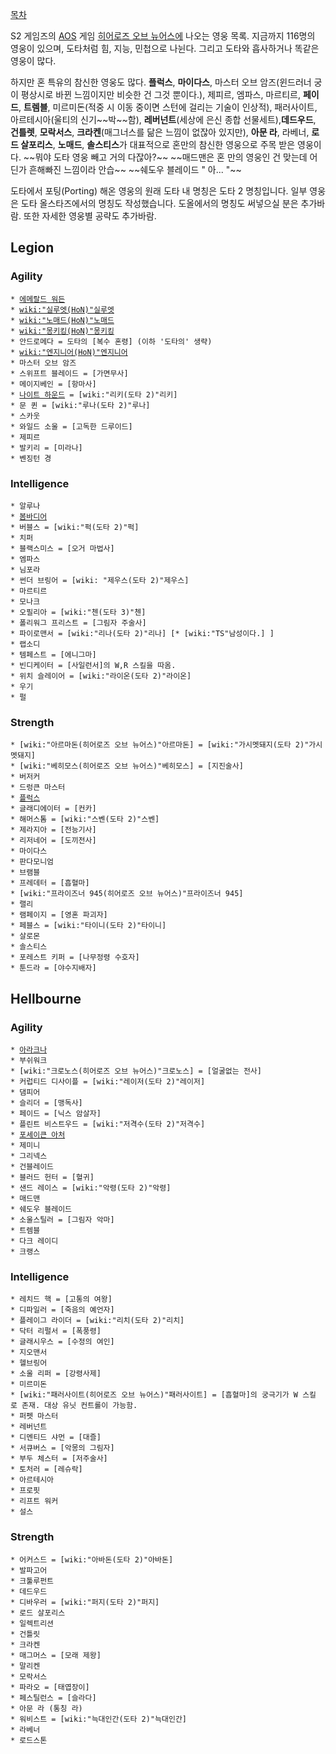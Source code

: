 [[목차]]

S2 게임즈의 [[AOS]] 게임 [[히어로즈 오브 뉴어스]]에 나오는 영웅 목록. 지금까지 116명의 영웅이 있으며, 도타처럼 힘, 지능, 민첩으로 나뉜다. 그리고 도타와 흡사하거나 똑같은 영웅이 많다.

하지만 혼 특유의 참신한 영웅도 많다. '''플럭스''', '''마이다스''', 마스터 오브 암즈(윈드러너 궁이 평상시로 바뀐 느낌이지만 비슷한 건 그것 뿐이다.), 제피르, 엠파스, 마르티르, '''페이드''', '''트렘블''', 미르미돈(적중 시 이동 중이면 스턴에 걸리는 기술이 인상적), 패러사이트, 아르테시아(울티의 신기~~박~~함), '''레버넌트'''(세상에 은신 종합 선물세트),'''데드우드''', '''건틀렛''', '''모락서스''',  '''크라켄'''(매그너스를 닮은 느낌이 없잖아 있지만), '''아문 라''', 라베너, '''로드 살포리스''', '''노매드''', '''솔스티스'''가 대표적으로 혼만의 참신한 영웅으로 주목 받은 영웅이다. ~~뭐야 도타 영웅 빼고 거의 다잖아?~~
~~매드맨은 혼 만의 영웅인 건 맞는데 어딘가 흔해빠진 느낌이라 안습~~
~~쉐도우 블레이드 " 아... "~~

도타에서 포팅(Porting) 해온 영웅의 원래 도타 내 명칭은 도타 2 명칭입니다. 일부 영웅은 도타 올스타즈에서의 명칭도 작성했습니다.
도올에서의 명칭도 써넣으실 분은 추가바람.
또한 자세한 영웅별 공략도 추가바람.
== Legion ==
=== Agility ===
 * [[에메랄드 워든]] 
 * [[wiki:"실루엣(HoN)"실루엣]]
 * [[wiki:"노매드(HoN)"노매드]]  
 * [[wiki:"몽키킹(HoN)"몽키킹]]
 * 안드로메다 = 도타의 [복수 혼령] (이하 '도타의' 생략)
 * [[wiki:"엔지니어(HoN)"엔지니어]] 
 * 마스터 오브 암즈  
 * 스위프트 블레이드 = [가면무사]
 * 메이지베인 = [항마사]
 * [[나이트 하운드]] = [wiki:"리키(도타 2)"리키]
 * 문 퀸 = [wiki:"루나(도타 2)"루나]
 * 스카웃 
 * 와일드 소울 = [고독한 드루이드]
 * 제피르  
 * 발키리 = [미라나]
 * 벤징턴 경
=== Intelligence ===
 * 알루나
 * [[봄바디어]] 
 * 버블스 = [wiki:"퍽(도타 2)"퍽] 
 * 치퍼
 * 블랙스미스 = [오거 마법사]
 * 엠파스
 * 님포라
 * 썬더 브링어 = [wiki: "제우스(도타 2)"제우스]
 * 마르티르
 * 모나크
 * 오필리아 = [wiki:"첸(도타 3)"첸]
 * 폴리워그 프리스트 = [그림자 주술사] 
 * 파이로맨서 = [wiki:"리나(도타 2)"리나] [* [wiki:"TS"남성이다.] ]
 * 랩소디 
 * 템페스트 = [에니그마]
 * 빈디케이터 = [사일런서]의 W,R 스킬을 따옴.
 * 위치 슬레이어 = [wiki:"라이온(도타 2)"라이온]
 * 우기
 * 펄
=== Strength ===
 * [wiki:"아르마돈(히어로즈 오브 뉴어스)"아르마돈] = [wiki:"가시멧돼지(도타 2)"가시멧돼지]
 * [wiki:"베히모스(히어로즈 오브 뉴어스)"베히모스] = [지진술사]
 * 버저커
 * 드렁큰 마스터
 * [[플럭스]]
 * 글래디에이터 = [컨카]
 * 해머스톰 = [wiki:"스벤(도타 2)"스벤]
 * 제라지아 = [전능기사]
 * 리저네어 = [도끼전사]
 * 마이다스
 * 판다모니엄
 * 브램블
 * 프레데터 = [흡혈마]
 * [wiki:"프라이즈너 945(히어로즈 오브 뉴어스)"프라이즈너 945]
 * 랠리
 * 램페이지 = [영혼 파괴자]
 * 페블스 = [wiki:"타이니(도타 2)"타이니]
 * 살로몬
 * 솔스티스
 * 포레스트 키퍼 = [나무정령 수호자]
 * 툰드라 = [야수지배자]
== Hellbourne ==
=== Agility ===
 * [[아라크나]]
 * 부쉬워크
 * [wiki:"크로노스(히어로즈 오브 뉴어스)"크로노스] = [얼굴없는 전사]
 * 커럽티드 디사이플 = [wiki:"레이저(도타 2)"레이저]
 * 댐피어
 * 슬리더 = [맹독사]
 * 페이드 = [닉스 암살자]
 * 플린트 비스트우드 = [wiki:"저격수(도타 2)"저격수]
 * [[포세이큰 아처]]
 * 제미니
 * 그리넥스
 * 건블레이드
 * 블러드 헌터 = [혈귀]
 * 샌드 레이스 = [wiki:"악령(도타 2)"악령]
 * 매드맨
 * 쉐도우 블레이드
 * 소울스틸러 = [그림자 악마]
 * 트렘블
 * 다크 레이디
 * 크랭스
=== Intelligence ===
 * 레치드 핵 = [고통의 여왕]
 * 디파일러 = [죽음의 예언자]
 * 플레이그 라이더 = [wiki:"리치(도타 2)"리치]
 * 닥터 리펄서 = [폭풍령]
 * 글래시우스 = [수정의 여인]
 * 지오맨서 
 * 헬브링어 
 * 소울 리퍼 = [강령사제]
 * 미르미돈 
 * [wiki:"패러사이트(히어로즈 오브 뉴어스)"패러사이트] = [흡혈마]의 궁극기가 W 스킬로 존재. 대상 유닛 컨트롤이 가능함.
 * 퍼펫 마스터 
 * 레버넌트
 * 디멘티드 샤먼 = [대즐]
 * 서큐버스 = [악몽의 그림자]
 * 부두 체스터 = [저주술사]
 * 토처러 = [레슈락]
 * 아르테시아
 * 프로핏
 * 리프트 워커
 * 설스
=== Strength ===
 * 어커스드 = [wiki:"아바돈(도타 2)"아바돈]
 * 발파고어 
 * 크툴루펀트 
 * 데드우드
 * 디바우러 = [wiki:"퍼지(도타 2)"퍼지]
 * 로드 살포리스 
 * 일렉트리션 
 * 건틀릿 
 * 크라켄 
 * 매그머스 = [모래 제왕]
 * 말리켄 
 * 모락서스
 * 파라오 = [태엽장이]
 * 페스틸런스 = [슬라다]
 * 아문 라 (통칭 라)
 * 워비스트 = [wiki:"늑대인간(도타 2)"늑대인간]
 * 라베너
 * 로드스톤
